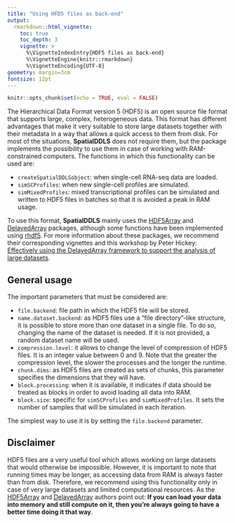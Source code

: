 ```yaml
---
title: "Using HFD5 files as back-end"
output: 
  rmarkdown::html_vignette:
    toc: true
    toc_depth: 3
    vignette: >
      %\VignetteIndexEntry{HDF5 files as back-end}
      %\VignetteEngine{knitr::rmarkdown}
      %\VignetteEncoding{UTF-8}
geometry: margin=3cm
fontsize: 12pt
---
```


```r
knitr::opts_chunk$set(echo = TRUE, eval = FALSE)
```

The Hierarchical Data Format version 5 (HDF5) is an open source file format that supports large, complex, heterogeneous data. This format has different advantages that make it very suitable to store large datasets together with their metadata in a way that allows a quick access to them from disk. For most of the situations, **SpatialDDLS** does not require them, but the package implements the possibility to use them in case of working with RAM-constrained computers. The functions in which this functionality can be used are: 

* `createSpatialDDLSobject`: when single-cell RNA-seq data are loaded. 
* `simSCProfiles`: when new single-cell profiles are simulated.
* `simMixedProfiles`: mixed transcriptional profiles can be simulated and written to HDF5 files in batches so that it is avoided a peak in RAM usage.

To use this format, **SpatialDDLS** mainly uses the [HDF5Array](https://bioconductor.org/packages/release/bioc/html/HDF5Array.html) and [DelayedArray](https://bioconductor.org/packages/release/bioc/html/DelayedArray.html) packages, although some functions have been implemented using [rhdf5](https://www.bioconductor.org/packages/release/bioc/html/rhdf5.html). For more information about these packages, we recommend their corresponding vignettes and this workshop by Peter Hickey: [Effectively using the DelayedArray framework to support the analysis of large datasets](https://petehaitch.github.io/BioC2020_DelayedArray_workshop/articles/Effectively_using_the_DelayedArray_framework_for_users.html).

## General usage

The important parameters that must be considered are:

* `file.backend`: file path in which the HDF5 file will be stored.
* `name.dataset.backend`: as HDF5 files use a "file directory"-like structure, it is possible to store more than one dataset in a single file. To do so, changing the name of the dataset is needed. If it is not provided, a random dataset name will be used.
* `compression.level`: it allows to change the level of compression of HDF5 files. It is an integer value between 0 and 9. Note that the greater the compression level, the slower the processes and the longer the runtime. 
* `chunk.dims`: as HDF5 files are created as sets of chunks, this parameter specifies the dimensions that they will have.
* `block.processing`: when it is available, it indicates if data should be treated as blocks in order to avoid loading all data into RAM. 
* `block.size`: specific for `simSCProfiles` and `simMixedProfiles`. It sets the number of samples that will be simulated in each iteration.

The simplest way to use it is by setting the `file.backend` parameter. 

## Disclaimer

HDF5 files are a very useful tool which allows working on large datasets that would otherwise be impossible. However, it is important to note that running times may be longer, as accessing data from RAM is always faster than from disk. Therefore, we recommend using this functionality only in case of very large datasets and limited computational resources. As the [HDF5Array](https://bioconductor.org/packages/release/bioc/html/HDF5Array.html) and [DelayedArray](https://bioconductor.org/packages/release/bioc/html/DelayedArray.html) authors point out: **If you can load your data into memory and still compute on it, then you’re always going to have a better time doing it that way**.
